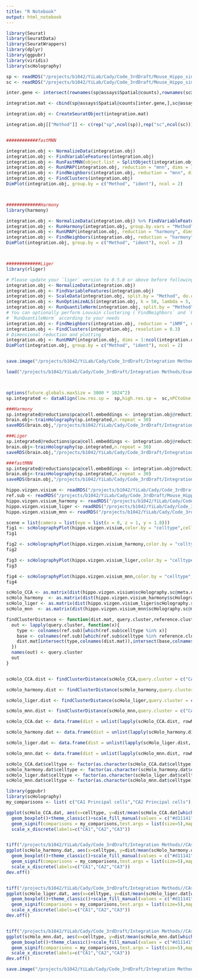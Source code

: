 ```yaml
---
title: "R Notebook"
output: html_notebook
---
```

```r
library(Seurat)
library(SeuratData)
library(SeuratWrappers)
library(dplyr)
library(ggpubr)
library(viridis)
library(scHolography)
```


```r
sp <- readRDS("/projects/b1042/YiLab/Cady/Code_3rdDraft/Mouse_Hippo_sim/visium.rds")
sc <- readRDS("/projects/b1042/YiLab/Cady/Code_3rdDraft/Mouse_Hippo_sim_match/SC/ref.sub.rds")

inter.gene <- intersect(rownames(sp@assays$Spatial@counts),rownames(sc@assays$RNA@counts))

integration.mat <- cbind(sp@assays$Spatial@counts[inter.gene,],sc@assays$RNA@counts[inter.gene,])

integration.obj <- CreateSeuratObject(integration.mat)

integration.obj[["Method"]] <- c(rep("sp",ncol(sp)),rep("sc",ncol(sc)))


############fastMNN

integration.obj <- NormalizeData(integration.obj)
integration.obj <- FindVariableFeatures(integration.obj)
integration.obj <- RunFastMNN(object.list = SplitObject(integration.obj, split.by = "Method"))
integration.obj <- RunUMAP(integration.obj, reduction = "mnn", dims = 1:30)
integration.obj <- FindNeighbors(integration.obj, reduction = "mnn", dims = 1:30)
integration.obj <- FindClusters(integration.obj)
DimPlot(integration.obj, group.by = c("Method", "ident"), ncol = 2)



#############Harmony
library(harmony)

integration.obj <- NormalizeData(integration.obj) %>% FindVariableFeatures() %>% ScaleData() %>% RunPCA(verbose = FALSE)
integration.obj <- RunHarmony(integration.obj, group.by.vars = "Method")
integration.obj <- RunUMAP(integration.obj, reduction = "harmony", dims = 1:30)
integration.obj <- FindNeighbors(integration.obj, reduction = "harmony", dims = 1:30) %>% FindClusters()
DimPlot(integration.obj, group.by = c("Method", "ident"), ncol = 2)



#############Liger
library(rliger)

# Please update your `liger` version to 0.5.0 or above before following this tutorial
integration.obj <- NormalizeData(integration.obj)
integration.obj <- FindVariableFeatures(integration.obj)
integration.obj <- ScaleData(integration.obj, split.by = "Method", do.center = FALSE)
integration.obj <- RunOptimizeALS(integration.obj, k = 50, lambda = 5, split.by = "Method")
integration.obj <- RunQuantileNorm(integration.obj, split.by = "Method")
# You can optionally perform Louvain clustering (`FindNeighbors` and `FindClusters`) after
# `RunQuantileNorm` according to your needs
integration.obj <- FindNeighbors(integration.obj, reduction = "iNMF", dims = 1:20)
integration.obj <- FindClusters(integration.obj, resolution = 0.3)
# Dimensional reduction and plotting
integration.obj <- RunUMAP(integration.obj, dims = 1:ncol(integration.obj[["iNMF"]]), reduction = "iNMF")
DimPlot(integration.obj, group.by = c("Method", "ident"), ncol = 2)


save.image("/projects/b1042/YiLab/Cady/Code_3rdDraft/Integration Methods/Example_SC.RData")
```




```r
load("/projects/b1042/YiLab/Cady/Code_3rdDraft/Integration Methods/Example_SC.RData")



options(future.globals.maxSize = 3000 * 1024^2)
sp.integrated <- dataAlign(low.res.sp =  sp,high.res.sp =  sc,nPCtoUse = 32,stProcessed = T,future.size = 7000)

###Harmony
sp.integrated@reductions$pca@cell.embeddings <- integration.obj@reductions$harmony@cell.embeddings[colnames(sp.integrated),1:ncol(sp.integrated@reductions$pca@cell.embeddings)]
brain.obj<-trainHolography(sp.integrated,n.repeat = 30)
saveRDS(brain.obj,"/projects/b1042/YiLab/Cady/Code_3rdDraft/Integration Methods/brain.obj.harmony_SC.rds" )

###Liger
sp.integrated@reductions$pca@cell.embeddings <- integration.obj@reductions$iNMF@cell.embeddings[colnames(sp.integrated),1:ncol(sp.integrated@reductions$pca@cell.embeddings)]
brain.obj<-trainHolography(sp.integrated,n.repeat = 30)
saveRDS(brain.obj,"/projects/b1042/YiLab/Cady/Code_3rdDraft/Integration Methods/brain.obj.liger_SC.rds" )

###fastMNN
sp.integrated@reductions$pca@cell.embeddings <- integration.obj@reductions$mnn@cell.embeddings[colnames(sp.integrated),1:ncol(sp.integrated@reductions$pca@cell.embeddings)]
brain.obj<-trainHolography(sp.integrated,n.repeat = 30)
saveRDS(brain.obj,"/projects/b1042/YiLab/Cady/Code_3rdDraft/Integration Methods/brain.obj.mnn_SC.rds" )

```




```r
hippo.vizgen.visium <- readRDS("/projects/b1042/YiLab/Cady/Code_3rdDraft/Integration Methods/scHolography.obj.rds")
ref.sub <- readRDS("/projects/b1042/YiLab/Cady/Code_3rdDraft/Mouse_Hippo_sim_match/SC/ref.sub.rds")
hippo.vizgen.visium_harmony <- readRDS("/projects/b1042/YiLab/Cady/Code_3rdDraft/Integration Methods/brain.obj.harmony_SC.rds" )
hippo.vizgen.visium_liger <- readRDS("/projects/b1042/YiLab/Cady/Code_3rdDraft/Integration Methods/brain.obj.liger_SC.rds" )
hippo.vizgen.visium_mnn <- readRDS("/projects/b1042/YiLab/Cady/Code_3rdDraft/Integration Methods/brain.obj.mnn_SC.rds")
```

```r
scene = list(camera = list(eye = list(x = 0, z = 1, y = 1.8)))
fig1 <- scHolographyPlot(hippo.vizgen.visium,color.by = "celltype",cells = which(hippo.vizgen.visium$scHolography.sc$celltype%in%c("CA1 Principal cells","CA2 Principal cells","CA3 Principal cells")),color = c(c("black",c("#d11141","#ffc425","#00aebd")),rep("black",15)))%>% plotly::layout(scene = scene)
fig1

```

```r
fig2 <- scHolographyPlot(hippo.vizgen.visium_harmony,color.by = "celltype",cells = which(hippo.vizgen.visium_harmony$scHolography.sc$celltype%in%c("CA1 Principal cells","CA2 Principal cells","CA3 Principal cells")),color = c(c("black",c("#d11141","#ffc425","#00aebd")),rep("black",15)))%>% plotly::layout(scene = scene)
fig2

```


```r
fig3 <- scHolographyPlot(hippo.vizgen.visium_liger,color.by = "celltype",cells = which(hippo.vizgen.visium_liger$scHolography.sc$celltype%in%c("CA1 Principal cells","CA2 Principal cells","CA3 Principal cells")),color = c(c("black",c("#d11141","#ffc425","#00aebd")),rep("black",15)))%>% plotly::layout(scene = scene)
fig3

```

```r
fig4 <- scHolographyPlot(hippo.vizgen.visium_mnn,color.by = "celltype",cells = which(hippo.vizgen.visium_mnn$scHolography.sc$celltype%in%c("CA1 Principal cells","CA2 Principal cells","CA3 Principal cells")),color = c(c("black",c("#d11141","#ffc425","#00aebd")),rep("black",15)))%>% plotly::layout(scene = scene)
fig4
```



```r
scHolo_CCA <- as.matrix(dist(hippo.vizgen.visium$scHolography.sc@meta.data[,c("z3d_sp","y3d_sp","x3d_sp")]))
scHolo_harmony  <- as.matrix(dist(hippo.vizgen.visium_harmony$scHolography.sc@meta.data[,c("z3d_sp","y3d_sp","x3d_sp")]))
scHolo_liger <- as.matrix(dist(hippo.vizgen.visium_liger$scHolography.sc@meta.data[,c("z3d_sp","y3d_sp","x3d_sp")]))
scHolo_mnn  <- as.matrix(dist(hippo.vizgen.visium_mnn$scHolography.sc@meta.data[,c("z3d_sp","y3d_sp","x3d_sp")]))

```


```r

findClusterDistance <- function(dist.mat, query.cluster,reference.cluster){
  out <- lapply(query.cluster, function(x){
    type <- colnames(ref.sub)[which(ref.sub$celltype %in% x)]
    base <- colnames(ref.sub)[which(ref.sub$celltype %in% reference.cluster)]
    dist.mat[intersect(type,colnames(dist.mat)),intersect(base,colnames(dist.mat))]
  })
  names(out) <- query.cluster
  out
}


scHolo_CCA.dist <- findClusterDistance(scHolo_CCA,query.cluster = c("CA1 Principal cells","CA2 Principal cells","CA3 Principal cells"),reference.cluster=c("CA3 Principal cells"))

scHolo_harmony.dist <- findClusterDistance(scHolo_harmony,query.cluster = c("CA1 Principal cells","CA2 Principal cells","CA3 Principal cells"),reference.cluster=c("CA3 Principal cells"))

scHolo_liger.dist <- findClusterDistance(scHolo_liger,query.cluster = c("CA1 Principal cells","CA2 Principal cells","CA3 Principal cells"),reference.cluster=c("CA3 Principal cells"))

scHolo_mnn.dist <- findClusterDistance(scHolo_mnn,query.cluster = c("CA1 Principal cells","CA2 Principal cells","CA3 Principal cells"),reference.cluster=c("CA3 Principal cells"))

```


```r


scHolo_CCA.dat <- data.frame(dist = unlist(lapply(scHolo_CCA.dist, rowMeans)),celltype = ref.sub$celltype[unlist(lapply(names(unlist(lapply(scHolo_CCA.dist, rowMeans))),function(x) unlist(strsplit(x,split = "[.]"))[-1]))])

scHolo_harmony.dat <- data.frame(dist = unlist(lapply(scHolo_harmony.dist, rowMeans)),celltype = ref.sub$celltype[unlist(lapply(names(unlist(lapply(scHolo_harmony.dist, rowMeans))),function(x) unlist(strsplit(x,split = "[.]"))[-1]))])

scHolo_liger.dat <- data.frame(dist = unlist(lapply(scHolo_liger.dist, rowMeans)),celltype = ref.sub$celltype[unlist(lapply(names(unlist(lapply(scHolo_liger.dist, rowMeans))),function(x) unlist(strsplit(x,split = "[.]"))[-1]))])

scHolo_mnn.dat <- data.frame(dist = unlist(lapply(scHolo_mnn.dist, rowMeans)),celltype = ref.sub$celltype[unlist(lapply(names(unlist(lapply(scHolo_mnn.dist, rowMeans))),function(x) unlist(strsplit(x,split = "[.]"))[-1]))])

```

```r
scHolo_CCA.dat$celltype <- factor(as.character(scHolo_CCA.dat$celltype),levels = stringr::str_sort(unique(as.character(scHolo_CCA.dat$celltype)),numeric = T))
scHolo_harmony.dat$celltype <- factor(as.character(scHolo_harmony.dat$celltype),levels = stringr::str_sort(unique(as.character(scHolo_harmony.dat$celltype)),numeric = T))
scHolo_liger.dat$celltype <- factor(as.character(scHolo_liger.dat$celltype),levels = stringr::str_sort(unique(as.character(scHolo_liger.dat$celltype)),numeric = T))
scHolo_mnn.dat$celltype <- factor(as.character(scHolo_mnn.dat$celltype),levels = stringr::str_sort(unique(as.character(scHolo_mnn.dat$celltype)),numeric = T))
```


```r
library(ggpubr)
library(scHolography)
my_comparisons <- list( c("CA1 Principal cells","CA2 Principal cells"), c("CA2 Principal cells","CA3 Principal cells"))

ggplot(scHolo_CCA.dat, aes(x=celltype, y=dist/mean(scHolo_CCA.dat[which(scHolo_CCA.dat$celltype=="CA3 Principal cells"),"dist"]), fill=celltype)) +
  geom_boxplot()+theme_classic()+scale_fill_manual(values = c("#d11141","#ffc425","#00aebd"))+ 
  geom_signif(comparisons = my_comparisons,test.args = list(size=5),map_signif_level = TRUE)+ theme(axis.title.x = element_blank(),axis.title.y = element_blank(),axis.text = element_text(size = 15,face = "bold"))+NoLegend()+
  scale_x_discrete(labels=c("CA1","CA2","CA3"))


tiff("/projects/b1042/YiLab/Cady/Code_3rdDraft/Integration Methods//CAs.Dist.scHolo_harmony.tiff", units="in", width=4.5, height=6, res=300)
ggplot(scHolo_harmony.dat, aes(x=celltype, y=dist/mean(scHolo_harmony.dat[which(scHolo_harmony.dat$celltype=="CA3 Principal cells"),"dist"]), fill=celltype)) +
  geom_boxplot()+theme_classic()+scale_fill_manual(values = c("#d11141","#ffc425","#00aebd"))+ 
  geom_signif(comparisons = my_comparisons,test.args = list(size=5),map_signif_level = TRUE)+ theme(axis.title.x = element_blank(),axis.title.y = element_blank(),axis.text = element_text(size = 15,face = "bold"))+NoLegend()+
  scale_x_discrete(labels=c("CA1","CA2","CA3"))
dev.off()


tiff("/projects/b1042/YiLab/Cady/Code_3rdDraft/Integration Methods//CAs.Dist.scHolo_liger.tiff", units="in", width=4.5, height=6, res=300)
ggplot(scHolo_liger.dat, aes(x=celltype, y=dist/mean(scHolo_liger.dat[which(scHolo_liger.dat$celltype=="CA3 Principal cells"),"dist"]), fill=celltype)) +
  geom_boxplot()+theme_classic()+scale_fill_manual(values = c("#d11141","#ffc425","#00aebd"))+ 
  geom_signif(comparisons = my_comparisons,test.args = list(size=5),map_signif_level = TRUE)+ theme(axis.title.x = element_blank(),axis.title.y = element_blank(),axis.text = element_text(size = 15,face = "bold"))+NoLegend()+
  scale_x_discrete(labels=c("CA1","CA2","CA3"))
dev.off()


tiff("/projects/b1042/YiLab/Cady/Code_3rdDraft/Integration Methods//CAs.Dist.scHolo_mnn.tiff", units="in", width=4.5, height=6, res=300)
ggplot(scHolo_mnn.dat, aes(x=celltype, y=dist/mean(scHolo_mnn.dat[which(scHolo_mnn.dat$celltype=="CA3 Principal cells"),"dist"]), fill=celltype)) +
  geom_boxplot()+theme_classic()+scale_fill_manual(values = c("#d11141","#ffc425","#00aebd"))+ 
  geom_signif(comparisons = my_comparisons,test.args = list(size=5),map_signif_level = TRUE)+ theme(axis.title.x = element_blank(),axis.title.y = element_blank(),axis.text = element_text(size = 15,face = "bold"))+NoLegend()+
  scale_x_discrete(labels=c("CA1","CA2","CA3"))
dev.off()

```


```r
save.image("/projects/b1042/YiLab/Cady/Code_3rdDraft/Integration Methods/eval_brain_SC.RData")
```







